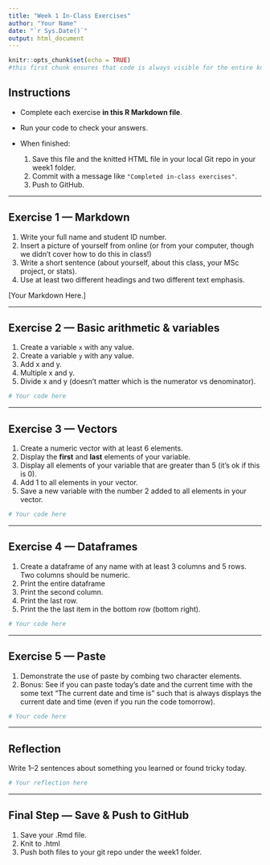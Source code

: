 ```yaml
---
title: "Week 1 In-Class Exercises"
author: "Your Name"
date: "`r Sys.Date()`"
output: html_document
---
```


```r
knitr::opts_chunk$set(echo = TRUE)
#this first chunk ensures that code is always visible for the entire knitted document for all code chunks (except for this very first chunk which has include turned to FALSE)
```


## Instructions

* Complete each exercise **in this R Markdown file**.
* Run your code to check your answers.
* When finished:

  1. Save this file and the knitted HTML file in your local Git repo in your week1 folder.
  2. Commit with a message like `"Completed in-class exercises"`.
  3. Push to GitHub.

---

## Exercise 1 — Markdown 

1. Write your full name and student ID number. 
2. Insert a picture of yourself from online (or from your computer, though we didn't cover how to do this in class!)
3. Write a short sentence (about yourself, about this class, your MSc project, or stats). 
4. Use at least two different headings and two different text emphasis. 


[Your Markdown Here.]

---

## Exercise 2 — Basic arithmetic & variables

1. Create a variable `x` with any value. 
2. Create a variable `y` with any value. 
3. Add x and y. 
4. Multiple x and y. 
5. Divide x and y (doesn't matter which is the numerator vs denominator).


```r
# Your code here
```

---

## Exercise 3 — Vectors

1. Create a numeric vector with at least 6 elements. 
2. Display the **first** and **last** elements of your variable. 
3. Display all elements of your variable that are greater than 5 (it's ok if this is 0).
4. Add 1 to all elements in your vector. 
5. Save a new variable with the number 2 added to all elements in your vector. 

```r
# Your code here
```

---

## Exercise 4 — Dataframes

1. Create a dataframe of any name with at least 3 columns and 5 rows. Two columns should be numeric.
2. Print the entire dataframe
3. Print the second column. 
4. Print the last row. 
5. Print the the last item in the bottom row (bottom right). 

```r
# Your code here
```

---

## Exercise 5 — Paste

1. Demonstrate the use of paste by combing two character elements. 
2. Bonus: See if you can paste today's date and the current time with the some text "The current date and time is" such that is always displays the current date and time (even if you run the code tomorrow).

```r
# Your code here
```

---

## Reflection

Write 1–2 sentences about something you learned or found tricky today.

```r
# Your reflection here
```

---

## Final Step — Save & Push to GitHub

1. Save your .Rmd file. 
2. Knit to .html
3. Push both files to your git repo under the week1 folder. 
